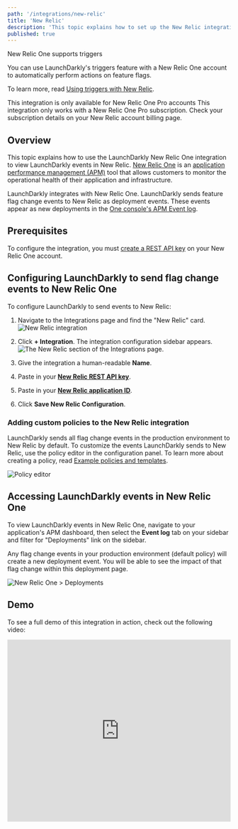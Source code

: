 ```yaml
---
path: '/integrations/new-relic'
title: 'New Relic'
description: 'This topic explains how to set up the New Relic integration to view LaunchDarkly events in New Relic.'
published: true
---
```


<Callout intent="primary">
<CalloutTitle>New Relic One supports triggers</CalloutTitle>
<CalloutDescription>

You can use LaunchDarkly's triggers feature with a New Relic One account to automatically perform actions on feature flags.

To learn more, read [Using triggers with New Relic](/integrations/new-relic/triggers).

</CalloutDescription>
</Callout>

<Callout intent="info">
  <CalloutTitle>
    This integration is only available for New Relic One Pro accounts
  </CalloutTitle>
  <CalloutDescription>
    This integration only works with a New Relic One Pro subscription. Check your subscription details on your New Relic account billing page.
  </CalloutDescription>
</Callout>

## Overview

This topic explains how to use the LaunchDarkly New Relic One integration to view LaunchDarkly events in New Relic. [New Relic One](https://www.newrelic.com/) is an [application performance management (APM)](https://en.m.wikipedia.org/wiki/Application_performance_management) tool that allows customers to monitor the operational health of their application and infrastructure.

LaunchDarkly integrates with New Relic One. LaunchDarkly sends feature flag change events to New Relic as deployment events. These events appear as new deployments in the [One console's APM Event log](https://docs.newrelic.com/docs/apm/applications-menu/events/deployments-page-view-impact-your-app-users#dep_procedures).

## Prerequisites

To configure the integration, you must [create a REST API key](https://docs.newrelic.com/docs/apis/get-started/intro-apis/types-new-relic-api-keys#rest-api-key) on your New Relic One account.

## Configuring LaunchDarkly to send flag change events to New Relic One

To configure LaunchDarkly to send events to New Relic:

1. Navigate to the Integrations page and find the "New Relic" card.
![New Relic integration](../images/new-relic-add-integration.png)

2. Click **+ Integration**. The integration configuration sidebar appears.
![The New Relic section of the Integrations page.](../images/new-relic-integration-panel.png)

3. Give the integration a human-readable **Name**.

4. Paste in your [**New Relic REST API key**](https://docs.newrelic.com/docs/apis/get-started/intro-apis/types-new-relic-api-keys#rest-api-key).

5. Paste in your [**New Relic application ID**](https://docs.newrelic.com/docs/accounts/install-new-relic/account-setup/app-id-other-product-ids#ui).

6. Click **Save New Relic Configuration**.

### Adding custom policies to the New Relic integration

LaunchDarkly sends all flag change events in the production environment to New Relic by default. To customize the events LaunchDarkly sends to New Relic, use the policy editor in the configuration panel. To learn more about creating a policy, read [Example policies and templates](/home/team/example-policies).

![Policy editor](../images/new-relic-policy-editor.png)

## Accessing LaunchDarkly events in New Relic One

To view LaunchDarkly events in New Relic One, navigate to your application's APM dashboard, then select the **Event log** tab on your sidebar and filter for "Deployments" link on the sidebar.

Any flag change events in your production environment (default policy) will create a new deployment event. You will be able to see the impact of that flag change within this deployment page.

![New Relic One > Deployments](../images/new-relic-view-events.png)

## Demo

To see a full demo of this integration in action, check out the following video:

<iframe width="100%" height="410" src="https://www.youtube.com/embed/j2meAZRiW_c?cc_load_policy=1" frameborder="0" allow="accelerometer; autoplay; encrypted-media; gyroscope; picture-in-picture" allowfullscreen style="margin-bottom:24px"></iframe>
